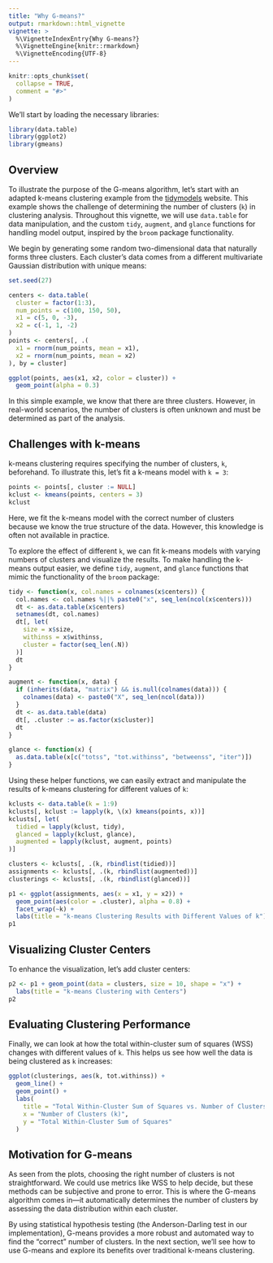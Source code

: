 ```yaml
---
title: "Why G-means?"
output: rmarkdown::html_vignette
vignette: >
  %\VignetteIndexEntry{Why G-means?}
  %\VignetteEngine{knitr::rmarkdown}
  %\VignetteEncoding{UTF-8}
---
```


```r
knitr::opts_chunk$set(
  collapse = TRUE,
  comment = "#>"
)
```

We'll start by loading the necessary libraries:

```r
library(data.table)
library(ggplot2)
library(gmeans)
```

## Overview

To illustrate the purpose of the G-means algorithm, let's start with an adapted
k-means clustering example from the
[tidymodels](https://www.tidymodels.org/learn/statistics/k-means/) website.
This example shows the challenge of determining the number of clusters (`k`) in
clustering analysis. Throughout  this vignette, we will use `data.table` for data
manipulation, and the custom `tidy`, `augment`, and `glance` functions for handling
model output, inspired by the `broom` package functionality.

We begin by generating some random two-dimensional data that naturally forms three
clusters. Each cluster's data comes from a different multivariate Gaussian
distribution with unique means:


```r
set.seed(27)

centers <- data.table(
  cluster = factor(1:3),
  num_points = c(100, 150, 50),
  x1 = c(5, 0, -3),
  x2 = c(-1, 1, -2)
)
points <- centers[, .(
  x1 = rnorm(num_points, mean = x1),
  x2 = rnorm(num_points, mean = x2)
), by = cluster]

ggplot(points, aes(x1, x2, color = cluster)) +
  geom_point(alpha = 0.3)
```

In this simple example, we know that there are three clusters.
However, in real-world scenarios, the number of clusters is often unknown and must
be determined as part of the analysis.

## Challenges with k-means

k-means clustering requires specifying the number of clusters, `k`, beforehand.
To illustrate this, let's fit a k-means model with `k = 3`:

```r
points <- points[, cluster := NULL]
kclust <- kmeans(points, centers = 3)
kclust
```

Here, we fit the k-means model with the correct number of clusters because we know the
true structure of the data. However, this knowledge is often not available in practice.

To explore the effect of different `k`, we can fit k-means models with varying numbers
of clusters and visualize the results. To make handling the k-means output easier, we
define `tidy`, `augment`, and `glance` functions that mimic the functionality of the
`broom` package:

```r
tidy <- function(x, col.names = colnames(x$centers)) {
  col.names <- col.names %||% paste0("x", seq_len(ncol(x$centers)))
  dt <- as.data.table(x$centers)
  setnames(dt, col.names)
  dt[, let(
    size = x$size,
    withinss = x$withinss,
    cluster = factor(seq_len(.N))
  )]
  dt
}

augment <- function(x, data) {
  if (inherits(data, "matrix") && is.null(colnames(data))) {
    colnames(data) <- paste0("X", seq_len(ncol(data)))
  }
  dt <- as.data.table(data)
  dt[, .cluster := as.factor(x$cluster)]
  dt
}

glance <- function(x) {
  as.data.table(x[c("totss", "tot.withinss", "betweenss", "iter")])
}
```

Using these helper functions, we can easily extract and manipulate the results of
k-means clustering for different values of `k`:

```r
kclusts <- data.table(k = 1:9)
kclusts[, kclust := lapply(k, \(x) kmeans(points, x))]
kclusts[, let(
  tidied = lapply(kclust, tidy),
  glanced = lapply(kclust, glance),
  augmented = lapply(kclust, augment, points)
)]

clusters <- kclusts[, .(k, rbindlist(tidied))]
assignments <- kclusts[, .(k, rbindlist(augmented))]
clusterings <- kclusts[, .(k, rbindlist(glanced))]

p1 <- ggplot(assignments, aes(x = x1, y = x2)) +
  geom_point(aes(color = .cluster), alpha = 0.8) +
  facet_wrap(~k) +
  labs(title = "k-means Clustering Results with Different Values of k")
p1
```

## Visualizing Cluster Centers

To enhance the visualization, let's add cluster centers:

```r
p2 <- p1 + geom_point(data = clusters, size = 10, shape = "x") +
  labs(title = "k-means Clustering with Centers")
p2
```

## Evaluating Clustering Performance

Finally, we can look at how the total within-cluster sum of squares (WSS) changes with
different values of `k`. This helps us see how well the data is being clustered as `k`
increases:

```r
ggplot(clusterings, aes(k, tot.withinss)) +
  geom_line() +
  geom_point() +
  labs(
    title = "Total Within-Cluster Sum of Squares vs. Number of Clusters (k)",
    x = "Number of Clusters (k)",
    y = "Total Within-Cluster Sum of Squares"
  )
```

## Motivation for G-means

As seen from the plots, choosing the right number of clusters is not straightforward.
We could use metrics like WSS to help decide, but these methods can be subjective and
prone to error. This is where the G-means algorithm comes in—it automatically
determines the number of clusters by assessing the data distribution within each
cluster.

By using statistical hypothesis testing (the Anderson-Darling test in our
implementation), G-means provides a more robust and automated way to find the "correct"
number of clusters. In the next section, we'll see how to use G-means and explore its
benefits over traditional k-means clustering.

